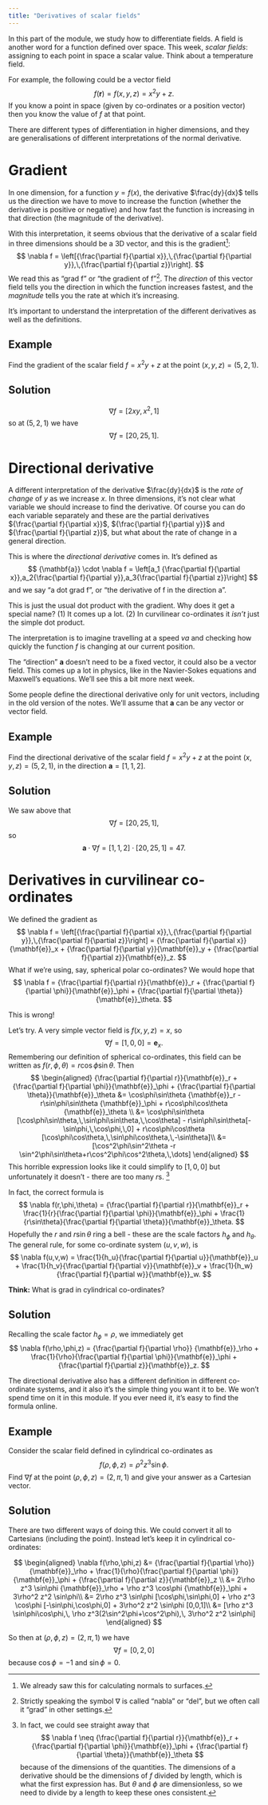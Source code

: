 ```yaml
---
title: "Derivatives of scalar fields"
---
```


::: {.hidden}
 \newcommand{\v}[1]{{\mathbf{#1}}}
 \newcommand{\pd}[2]{{\frac{\partial #1}{\partial #2}}}
:::

In this part of the module, we study how to differentiate fields. A field is another word for a function defined over space. This week, _scalar fields_: assigning to each point in space a scalar value. Think about a temperature field.

For example, the following could be a vector field
$$
f(\v{r}) = f(x,y,z) = x^2y +z.
$$
If you know a point in space (given by co-ordinates or a position vector) then you know the value of $f$ at that point.

There are different types of differentiation in higher dimensions, and they are generalisations of different interpretations of the normal derivative.

# Gradient
In one dimension, for a function $y=f(x)$, the derivative $\frac{dy}{dx}$ tells us the direction we have to move to increase the function (whether the derivative is positive or negative) and how fast the function is increasing in that direction (the magnitude of the derivative).

With this interpretation, it seems obvious that the derivative of a scalar field in three dimensions should be a 3D vector, and this is the gradient^[We already saw this for calculating normals to surfaces.]:
$$
\nabla f = \left[\pd{f}{x},\,\pd{f}{y},\,\pd{f}{z}\right].
$$
We read this as "grad f" or "the gradient of f"^[Strictly speaking the symbol $\nabla$ is called "nabla" or "del", but we often call it "grad" in other settings.].
The _direction_ of this vector field tells you the direction in which the function increases fastest, and the _magnitude_ tells you the rate at which it's increasing.

:::{.callout-note}
It's important to understand the interpretation of the different derivatives as well as the definitions.
:::

## Example
Find the gradient of the scalar field $f = x^2y + z$ at the point $(x,y,z) = (5,2,1)$.

::: {.callout-tip collapse="true"}
## Solution

$$\nabla f = [2xy,\,x^2,\,1]$$
so at $(5,2,1)$ we have
$$\nabla f = [20,25,1].$$
:::

# Directional derivative
A different interpretation of the derivative $\frac{dy}{dx}$ is the _rate of change_ of $y$ as we increase $x$. In three dimensions, it's not clear what variable we should increase to find the derivative. Of course you can do each variable separately and these are the partial derivatives $\pd{f}{x}$, $\pd{f}{y}$ and $\pd{f}{z}$, but what about the rate of change in a general direction.

This is where the _directional derivative_ comes in. It's defined as
$$
\v{a} \cdot \nabla f = \left[a_1 \pd{f}{x},a_2\pd{f}{y},a_3\pd{f}{z}\right]
$$
and we say "a dot grad f", or "the derivative of f in the direction a".

:::{.callout-note}
This is just the usual dot product with the gradient. Why does it get a special name? (1) It comes up a lot. (2) In curvilinear co-ordinates it _isn't_ just the simple dot product.
:::

The interpretation is to imagine travelling at a speed $v{a}$ and checking how quickly the function $f$ is changing at our current position.

The "direction" $\v{a}$ doesn't need to be a fixed vector, it could also be a vector field. This comes up a lot in physics, like in the Navier-Sokes equations and Maxwell's equations. We'll see this a bit more next week.

:::{.callout-important}
Some people define the directional derivative only for unit vectors, including in the old version of the notes. We'll assume that $\v{a}$ can be any vector or vector field.
:::

## Example
Find the directional derivative of the scalar field $f = x^2y + z$ at the point $(x,y,z) = (5,2,1)$, in the direction $\v{a} = [1,1,2]$.

::: {.callout-tip collapse="true"}
## Solution

We saw above that
$$\nabla f = [20,25,1],$$
so
$$\v{a} \cdot\nabla f = [1,1,2]\cdot[20,25,1] = 47.$$
:::

# Derivatives in curvilinear co-ordinates
We defined the gradient as
$$
\nabla f = \left[\pd{f}{x},\,\pd{f}{y},\,\pd{f}{z}\right] = \pd{f}{x}\v{e}_x + \pd{f}{y}\v{e}_y + \pd{f}{z}\v{e}_z.
$$
What if we're using, say, spherical polar co-ordinates? We would hope that
$$
\nabla f = \pd{f}{r}\v{e}_r + \pd{f}{\phi}\v{e}_\phi + \pd{f}{\theta}\v{e}_\theta.
$$

:::{.callout-important}

This is wrong!
:::

Let's try. A very simple vector field is $f(x,y,z) = x$, so
$$
\nabla f = [1,0,0] = \v{e}_x.
$$
Remembering our definition of spherical co-ordinates, this field can be written as $f(r,\phi,\theta) = r\cos\phi\sin\theta$.
Then
$$
\begin{aligned}
 \pd{f}{r}\v{e}_r + \pd{f}{\phi}\v{e}_\phi + \pd{f}{\theta}\v{e}_\theta &= \cos\phi\sin\theta \v{e}_r - r\sin\phi\sin\theta \v{e}_\phi + r\cos\phi\cos\theta \v{e}_\theta \\
 &= \cos\phi\sin\theta [\cos\phi\sin\theta,\,\sin\phi\sin\theta,\,\cos\theta] - r\sin\phi\sin\theta[-\sin\phi,\,\cos\phi,\,0] + r\cos\phi\cos\theta [\cos\phi\cos\theta,\,\sin\phi\cos\theta,\,-\sin\theta]\\
 &= [\cos^2\phi\sin^2\theta -r \sin^2\phi\sin\theta+r\cos^2\phi\cos^2\theta,\,\dots]
\end{aligned}
$$
This horrible expression looks like it could simplify to $[1,0,0]$ but unfortunately it doesn't - there are too many $r$s. ^[In fact, we could see straight away that
$$
\nabla f \neq \pd{f}{r}\v{e}_r + \pd{f}{\phi}\v{e}_\phi + \pd{f}{\theta}\v{e}_\theta
$$
because of the dimensions of the quantities. The dimensions of a derivative should be the dimensions of $f$ divided by length, which is what the first expression has. But $\theta$ and $\phi$ are dimensionless, so we need to divide by a length to keep these ones consistent.]

In fact, the correct formula is
$$
\nabla f(r,\phi,\theta) = \pd{f}{r}\v{e}_r + \frac{1}{r}\pd{f}{\phi}\v{e}_\phi + \frac{1}{r\sin\theta}\pd{f}{\theta}\v{e}_\theta.
$$
Hopefully the $r$ and $r\sin\theta$ ring a bell - these are the scale factors $h_\phi$ and $h_\theta$. The general rule, for some co-ordinate system $(u,v,w)$, is
$$
\nabla f(u,v,w) = \frac{1}{h_u}\pd{f}{u}\v{e}_u + \frac{1}{h_v}\pd{f}{v}\v{e}_v + \frac{1}{h_w}\pd{f}{w}\v{e}_w.
$$

**Think:** What is grad in cylindrical co-ordinates?

::: {.callout-tip collapse="true"}
## Solution
Recalling the scale factor $h_\phi=\rho$, we immediately get
$$
\nabla f(\rho,\phi,z) = \pd{f}{\rho} \v{e}_\rho + \frac{1}{\rho}\pd{f}{\phi}\v{e}_\phi + \pd{f}{z}\v{e}_z.
$$
:::


:::{.callout-note}
The directional derivative also has a different definition in different co-ordinate systems, and it also it's the simple thing you want it to be. We won't spend time on it in this module. If you ever need it, it's easy to find the formula online.
:::

## Example
Consider the scalar field defined in cylindrical co-ordinates as
$$
f(\rho,\phi,z) = \rho^2 z^3 \sin \phi.
$$
Find $\nabla f$ at the point $(\rho,\phi,z)=(2,\pi,1)$ and give your answer as a Cartesian vector.

::: {.callout-tip collapse="true"}
## Solution

There are two different ways of doing this. We could convert it all to Cartesians (including the point). Instead let's keep it in cylindrical co-ordinates:

$$
\begin{aligned}
\nabla f(\rho,\phi,z) &= \pd{f}{\rho} \v{e}_\rho + \frac{1}{\rho}\pd{f}{\phi}\v{e}_\phi + \pd{f}{z}\v{e}_z \\
&= 2\rho z^3 \sin\phi \v{e}_\rho + \rho z^3 \cos\phi \v{e}_\phi + 3\rho^2 z^2 \sin\phi\\
&= 2\rho z^3 \sin\phi [\cos\phi,\sin\phi,0] + \rho z^3 \cos\phi [-\sin\phi,\cos\phi,0] + 3\rho^2 z^2 \sin\phi [0,0,1]\\
&= [\rho z^3 \sin\phi\cos\phi,\, \rho z^3(2\sin^2\phi+\cos^2\phi),\, 3\rho^2 z^2 \sin\phi]
\end{aligned}
$$

So then at $(\rho,\phi,z)=(2,\pi,1)$ we have
$$
\nabla f = [0, 2, 0]
$$
because $\cos\phi=-1$ and $\sin\phi=0$.
:::

